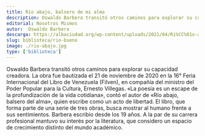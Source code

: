 ```yaml
---
title: Río abajo, balsero de mi alma
description: Oswaldo Barbera transitó otros caminos para explorar su capacidad creadora. La obra fue bautizada el 21 de noviembre de 2020 en la 16° Feria Internacional del Libro de Venezuela (Filven)
editorial: Nosotros Mismos
autor:  Oswaldo Barbera
descarga: https://albaciudad.org/wp-content/uploads/2021/04/Ri%CC%81o-abajo-balsero.pdf
slug: biblioteca/rio-bueno
image: ./rio-abajo.jpg
type: ['biblioteca']
---
```


Oswaldo Barbera transitó otros caminos para explorar su capacidad creadora. La obra fue bautizada el 21 de noviembre de 2020 en la 16° Feria Internacional del Libro de Venezuela (Filven), en compañía del ministro del Poder Popular para la Cultura, Ernesto Villegas.
«La poesía es un escape de la profundización de la vida cotidiana», contó el autor de «Río abajo, balsero del alma», quien escribe como un acto de libertad.
El libro, que forma parte de una serie de tres obras, busca mostrar al humano frente a sus sentimientos.
Barbera escribio desde los 19 años. A la par de su carrera profesional mantuvo su interés por la literatura, que considero un espacio de crecimiento distinto del mundo académico.
